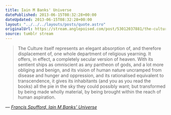```yaml
---
title: Iain M Banks' Universe
datePublished: 2013-06-15T08:32:28+00:00
dateUpdated: 2013-06-15T08:32:28+00:00
layout: "../../../layouts/posts/quote.astro"
originalUrl: https://stream.anglepoised.com/post/53012037881/the-culture-itself-represents-an-elegant
source: tumblr stream
---
```


> The Culture itself represents an elegant absorption of, and therefore displacement of, one whole department of religious yearning. It offers, in effect, a completely secular version of heaven. With its sentient ships as omniscient as any pantheon of gods, and a lot more obliging and benign, and its vision of human nature uncramped from disease and hunger and oppression, and its rationalised equivalent to transcendence, it gives its inhabitants (and you as you read the books) all the pie in the sky they could possibly want; but transformed by being made wholly material, by being brought within the reach of human aspiration.

— <cite>[Francis Spufford, _Iain M Banks' Universe_](https://newhumanist.org.uk/articles/4182/iain-m-banks-universe)</cite>
